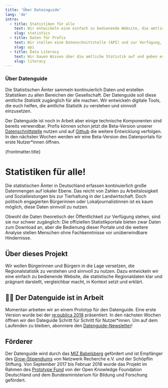 ```yaml
---
title: 'Über Dateinguide'
lang: 'de'
intro:
  - title: Statistiken für alle
    text: Wir entwickeln eine einfach zu bedienende Website, die amtliche Statistiken zugänglich macht, in Kontext setzt, visualisiert und erklärt.
    slug: statistics
  - title: Daten für Profis
    text: Wir stellen eine Datenschnittstelle (API) und zur Verfügung, über die Datenjournalist:innen und Entwickler:innen direkt auf die Daten der Regionalstatistik zugreifen können.
    slug: api
  - title: Data Literacy
    text: Wir bauen Wissen über die amtliche Statistik auf und geben es weiter. Wir organisieren Workshops und Hackathons bei denen wir gemeinsam mit statistischen Daten arbeiten.
    slug: literacy
---
```



<DefaultLayout>

<Subscribe />

<Intro features={frontmatter.intro}>

### Über Datenguide

Die Statistischen Ämter sammeln kontinuierlich Daten und erstellen Statistiken zu allen Bereichen der Gesellschaft. Der Datenguide soll diese _amtliche Statistik_ zugänglich für alle machen. Wir entwickeln digitale Tools, die euch helfen, die amtliche Statistik zu verstehen und sinnvoll einzusetzen.

Der Datenguide ist noch in Arbeit aber einige technische Komponenten sind bereits verwendbar. Profis können schon jetzt die Beta-Version unserer [Datenschnittstelle](https://github.com/datenguide/datenguide-api) nutzen und auf [Github](https://github.com/datenguide/datenguide) die weitere Entwicklung verfolgen. In den nächsten Wochen werden wir eine Beta-Version des Datenportals für erste Nutzer\*innen öffnen.

</Intro>

<div>{frontmatter.title}</div>

# Statistiken für alle!

Die statistischen Ämter in Deutschland erfassen kontinuierlich große Datenmengen auf lokaler Ebene. Das reicht von Zahlen zu Arbeitslosigkeit und Sozialleistungen bis zur Tierhaltung in der Landwirtschaft. Doch politisch engagierten Bürgerinnen oder Lokaljournalistinnen ist es kaum möglich, diese Daten sinnvoll zu nutzen.

Obwohl die Daten theoretisch der Öffentlichkeit zur Verfügung stehen, sind sie nur schwer zugänglich: Die offiziellen Statistikportale bieten zwar Daten zum Download an, aber die Bedienung dieser Portale und die weitere Analyse stellen Menschen ohne Fachkenntnisse vor unüberwindbare Hindernisse.

## Über dieses Projekt

Wir wollen Bürgerinnen und Bürgern in die Lage versetzen, die Regionalstatistik zu verstehen und sinnvoll
zu nutzen. Dazu entwickeln wir eine einfach zu bedienende Website, die statistische Regionaldaten klar
und prägnant darstellt, vergleichbar macht, in Kontext setzt und erklärt.

## 👷‍♀️ Der Datenguide ist in Arbeit

Momentan arbeiten wir an einem Prototyp für den Datenguide. Eine erste Version wurde bei der [re:publica 2018](https://18.re-publica.com/session/statistik-alle-wir-hacken-statistische-bundesamt) präsentiert. In den nächsten Wochen öffnen wir den Dateguide Schritt für Schritt für Nutzer\*innen. Um auf dem Laufenden zu bleiben, abonniere den [Datenguide-Newsletter](#newsletter)!

## Förderer

Der Datenguide wird durch das [MIZ Babelsberg](https://www.miz-babelsberg.de/) gefördert und ist Empfänger des [Grow-Stipendiums](https://netzwerkrecherche.org/ziele/gemeinnuetziger-journalismus/grow-stipendien/) von Netzwerk Recherche e.V. und der Schöpflin Stiftung. Von September 2017 bis Februar 2018 wurde das Projekt im Rahmen des [Prototype Fund](https://prototypefund.de/) von der Open Knowledge Foundation Deutschland und dem Bundesministerium für Bildung und Forschung gefördert.

</DefaultLayout>
